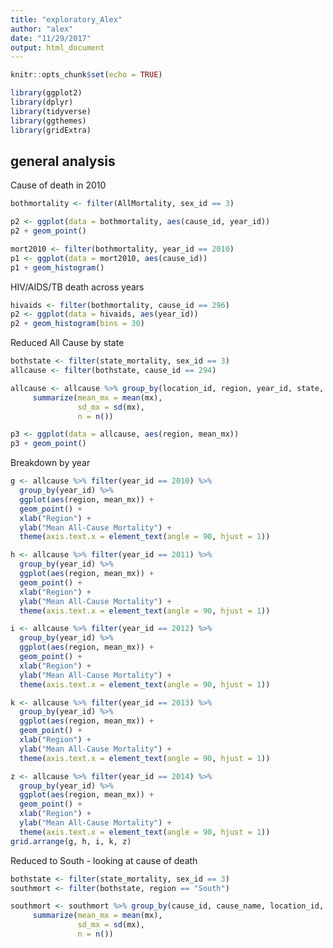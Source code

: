 ```yaml
---
title: "exploratory_Alex"
author: "alex"
date: "11/29/2017"
output: html_document
---
```


```r
knitr::opts_chunk$set(echo = TRUE)
```

```r
library(ggplot2)
library(dplyr)
library(tidyverse)
library(ggthemes)
library(gridExtra)
```

## general analysis


Cause of death in 2010
```r
bothmortality <- filter(AllMortality, sex_id == 3) 

p2 <- ggplot(data = bothmortality, aes(cause_id, year_id)) 
p2 + geom_point()

mort2010 <- filter(bothmortality, year_id == 2010)
p1 <- ggplot(data = mort2010, aes(cause_id))
p1 + geom_histogram()
```

HIV/AIDS/TB death across years

```r
hivaids <- filter(bothmortality, cause_id == 296)
p2 <- ggplot(data = hivaids, aes(year_id)) 
p2 + geom_histogram(bins = 30)
```

Reduced All Cause by state
```r
bothstate <- filter(state_mortality, sex_id == 3)
allcause <- filter(bothstate, cause_id == 294)

allcause <- allcause %>% group_by(location_id, region, year_id, state, abb) %>%
     summarize(mean_mx = mean(mx),
               sd_mx = sd(mx),
               n = n()) 

p3 <- ggplot(data = allcause, aes(region, mean_mx)) 
p3 + geom_point()
```

Breakdown by year
```r
g <- allcause %>% filter(year_id == 2010) %>%
  group_by(year_id) %>%
  ggplot(aes(region, mean_mx)) + 
  geom_point() +
  xlab("Region") +
  ylab("Mean All-Cause Mortality") +
  theme(axis.text.x = element_text(angle = 90, hjust = 1))

h <- allcause %>% filter(year_id == 2011) %>%
  group_by(year_id) %>%
  ggplot(aes(region, mean_mx)) + 
  geom_point() +
  xlab("Region") +
  ylab("Mean All-Cause Mortality") +
  theme(axis.text.x = element_text(angle = 90, hjust = 1)) 

i <- allcause %>% filter(year_id == 2012) %>%
  group_by(year_id) %>%
  ggplot(aes(region, mean_mx)) + 
  geom_point() +
  xlab("Region") +
  ylab("Mean All-Cause Mortality") +
  theme(axis.text.x = element_text(angle = 90, hjust = 1))

k <- allcause %>% filter(year_id == 2013) %>%
  group_by(year_id) %>%
  ggplot(aes(region, mean_mx)) + 
  geom_point() +
  xlab("Region") +
  ylab("Mean All-Cause Mortality") +
  theme(axis.text.x = element_text(angle = 90, hjust = 1))

z <- allcause %>% filter(year_id == 2014) %>%
  group_by(year_id) %>%
  ggplot(aes(region, mean_mx)) + 
  geom_point() +
  xlab("Region") +
  ylab("Mean All-Cause Mortality") +
  theme(axis.text.x = element_text(angle = 90, hjust = 1))
grid.arrange(g, h, i, k, z)
```

Reduced to South - looking at cause of death
```r
bothstate <- filter(state_mortality, sex_id == 3)
southmort <- filter(bothstate, region == "South")

southmort <- southmort %>% group_by(cause_id, cause_name, location_id, region, year_id, state, abb) %>%
     summarize(mean_mx = mean(mx),
               sd_mx = sd(mx),
               n = n()) 
```



```r

```

